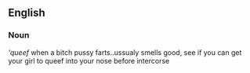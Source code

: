 ==English==
===Noun===
'''queef''
when a bitch pussy farts..ussualy smells good, see if you can get your girl to queef into your nose before intercorse